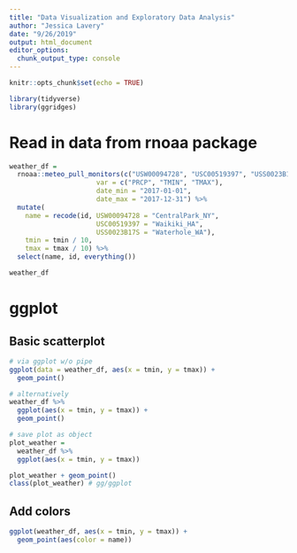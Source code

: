 ```yaml
---
title: "Data Visualization and Exploratory Data Analysis"
author: "Jessica Lavery"
date: "9/26/2019"
output: html_document
editor_options: 
  chunk_output_type: console
---
```


```r
knitr::opts_chunk$set(echo = TRUE)

library(tidyverse)
library(ggridges)
```

# Read in data from rnoaa package

```r
weather_df = 
  rnoaa::meteo_pull_monitors(c("USW00094728", "USC00519397", "USS0023B17S"),
                      var = c("PRCP", "TMIN", "TMAX"), 
                      date_min = "2017-01-01",
                      date_max = "2017-12-31") %>%
  mutate(
    name = recode(id, USW00094728 = "CentralPark_NY", 
                      USC00519397 = "Waikiki_HA",
                      USS0023B17S = "Waterhole_WA"),
    tmin = tmin / 10,
    tmax = tmax / 10) %>%
  select(name, id, everything())

weather_df
```

# ggplot

## Basic scatterplot

```r
# via ggplot w/o pipe
ggplot(data = weather_df, aes(x = tmin, y = tmax)) +
  geom_point()

# alternatively
weather_df %>%
  ggplot(aes(x = tmin, y = tmax)) + 
  geom_point()

# save plot as object
plot_weather = 
  weather_df %>%
  ggplot(aes(x = tmin, y = tmax)) 

plot_weather + geom_point()
class(plot_weather) # gg/ggplot
```

## Add colors

```r
ggplot(weather_df, aes(x = tmin, y = tmax)) + 
  geom_point(aes(color = name))
```


